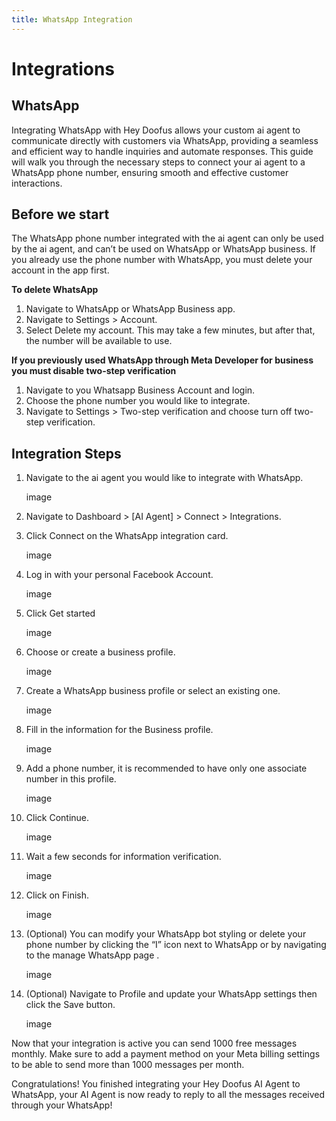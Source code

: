```yaml
---
title: WhatsApp Integration
---
```


# Integrations
## WhatsApp

Integrating WhatsApp with Hey Doofus allows your custom ai agent to communicate directly with customers via WhatsApp, providing a seamless and efficient way to handle inquiries and automate responses. This guide will walk you through the necessary steps to connect your ai agent to a WhatsApp phone number, ensuring smooth and effective customer interactions.

## Before we start

The WhatsApp phone number integrated with the ai agent can only be used by the ai agent, and can’t be used on WhatsApp or WhatsApp business. If you already use the phone number with WhatsApp, you must delete your account in the app first.

**To delete WhatsApp**

1. Navigate to WhatsApp or WhatsApp Business app.
2. Navigate to Settings > Account.
3. Select Delete my account. This may take a few minutes, but after that, the number will be available to use.

**If you previously used WhatsApp through Meta Developer for business you must disable two-step verification**

1. Navigate to you Whatsapp Business Account and login.
2. Choose the phone number you would like to integrate.
3. Navigate to Settings > Two-step verification and choose turn off two-step verification.

## Integration Steps

1.  Navigate to the ai agent you would like to integrate with WhatsApp.
    
    image
    
2.  Navigate to Dashboard > [AI Agent] > Connect > Integrations.
    
3.  Click Connect on the WhatsApp integration card.
    
    image
    
4.  Log in with your personal Facebook Account.
    
    image
    
5.  Click Get started
    
    image
    
6.  Choose or create a business profile.
    
    image
    
7.  Create a WhatsApp business profile or select an existing one.
    
    image
    
8.  Fill in the information for the Business profile.
    
    image
    
9.  Add a phone number, it is recommended to have only one associate number in this profile.
    
    image
    
10. Click Continue.
    
    image
    
11. Wait a few seconds for information verification.
    
    image
    
12. Click on Finish.
    
    image
    
13. (Optional) You can modify your WhatsApp bot styling or delete your phone number by clicking the “I” icon next to WhatsApp or by navigating to the manage WhatsApp page .
    
    image
    
14. (Optional) Navigate to Profile and update your WhatsApp settings then click the Save button.
    
    image

Now that your integration is active you can send 1000 free messages monthly. Make sure to add a payment method on your Meta billing settings to be able to send more than 1000 messages per month.

Congratulations! You finished integrating your Hey Doofus AI Agent to WhatsApp, your AI Agent is now ready to reply to all the messages received through your WhatsApp!
